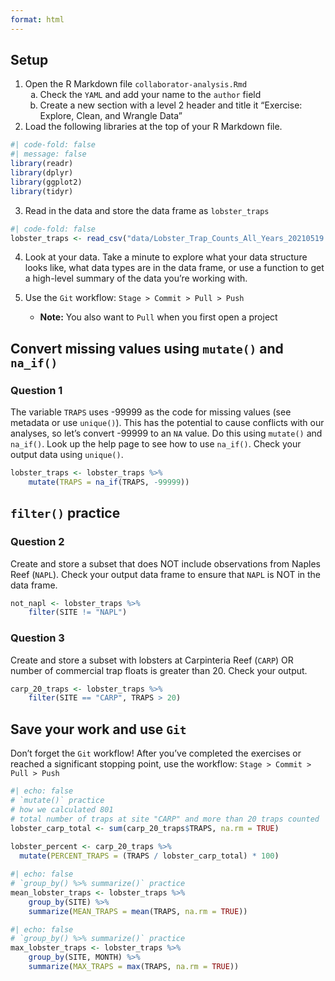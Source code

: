 ```yaml
---
format: html
---
```


::: callout-tip
## Setup

1.  Open the R Markdown file `collaborator-analysis.Rmd`
    a. Check the `YAML` and add your name to the `author` field
    b. Create a new section with a level 2 header and title it "Exercise: Explore, Clean, and Wrangle Data"
2.  Load the following libraries at the top of your R Markdown file.

```r
#| code-fold: false
#| message: false
library(readr)
library(dplyr)
library(ggplot2)
library(tidyr)
```

3.  Read in the data and store the data frame as `lobster_traps`

```r
#| code-fold: false
lobster_traps <- read_csv("data/Lobster_Trap_Counts_All_Years_20210519.csv")
```

4. Look at your data. Take a minute to explore what your data structure looks like, what data types are in the data frame, or use a function to get a high-level summary of the data you're working with.

5. Use the `Git` workflow: ```Stage > Commit > Pull > Push```
    - **Note:** You also want to `Pull` when you first open a project
    
:::

## Convert missing values using `mutate()` and `na_if()`

::: callout-note
### Question 1

The variable `TRAPS` uses -99999 as the code for missing values (see metadata or use `unique()`). This has the potential to cause conflicts with our analyses, so let's convert -99999 to an `NA` value. Do this using `mutate()` and `na_if()`. Look up the help page to see how to use `na_if()`. Check your output data using `unique()`.
:::

```r
lobster_traps <- lobster_traps %>% 
    mutate(TRAPS = na_if(TRAPS, -99999))
```

## `filter()` practice

::: callout-note
### Question 2
Create and store a subset that does NOT include observations from Naples Reef (`NAPL`). Check your output data frame to ensure that `NAPL` is NOT in the data frame.
:::

```r
not_napl <- lobster_traps %>% 
    filter(SITE != "NAPL")
```

::: callout-note
### Question 3
Create and store a subset with lobsters at Carpinteria Reef (`CARP`) OR number of commercial trap floats is greater than 20. Check your output.
:::

```r
carp_20_traps <- lobster_traps %>% 
    filter(SITE == "CARP", TRAPS > 20)
```


::: callout-important
## Save your work and use `Git`
Don't forget the `Git` workflow! After you've completed the exercises or reached a significant stopping point, use the workflow: ```Stage > Commit > Pull > Push```
:::

<!--# Extra Questions -->

<!--# Question 4 -->
<!--# Using the object you created above (we called it `carp_20_traps`), add a new column that contains the proportion of lobster traps at site `CARP` with more than 20 commercial trap floats. The total number you are using in your percent calculation is 801. Check your output. -->

```r
#| echo: false
# `mutate()` practice
# how we calculated 801
# total number of traps at site "CARP" and more than 20 traps counted 
lobster_carp_total <- sum(carp_20_traps$TRAPS, na.rm = TRUE)
    
lobster_percent <- carp_20_traps %>% 
  mutate(PERCENT_TRAPS = (TRAPS / lobster_carp_total) * 100)
```

<!--# Question 5 -->
<!--# Find the mean of lobster commercial trap floats using `mean()`, and group by `SITE`. Think about how you want to treat the `NA` values in `TRAPS` (Hint: check the arguments in `mean()`). Check your output.-->

```r
#| echo: false
# `group_by() %>% summarize()` practice
mean_lobster_traps <- lobster_traps %>% 
    group_by(SITE) %>%
    summarize(MEAN_TRAPS = mean(TRAPS, na.rm = TRUE))
```

<!--# Question 6 -->
<!--# Find the maximum number of commercial trap floats using `max()` and group by `SITE` and `MONTH`. Think about how you want to treat the `NA` values in `TRAPS`. Check your output. -->

```r
#| echo: false
# `group_by() %>% summarize()` practice
max_lobster_traps <- lobster_traps %>% 
    group_by(SITE, MONTH) %>%
    summarize(MAX_TRAPS = max(TRAPS, na.rm = TRUE))
```

